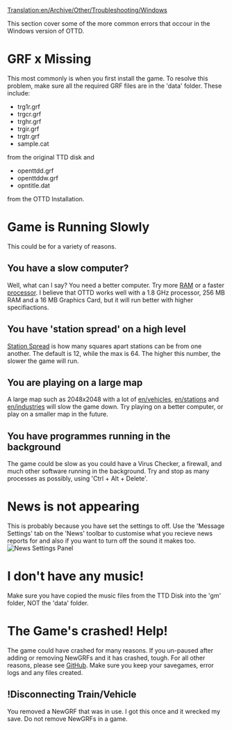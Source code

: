 [[Translation:en/Archive/Other/Troubleshooting/Windows]]

This section cover some of the more common errors that occour in the Windows version of OTTD.

=GRF x Missing=
This most commonly is when you first install the game. To resolve this problem, make sure all the required GRF files are in the 'data' folder. 
These include:
* trg1r.grf
* trgcr.grf
* trghr.grf
* trgir.grf
* trgtr.grf
* sample.cat
from the original TTD disk and
* openttdd.grf
* openttddw.grf
* opntitle.dat
from the OTTD Installation.

=Game is Running Slowly=
This could be for a variety of reasons.
==You have a slow computer?==
Well, what can I say? You need a better computer. Try more [http://en.wikipedia.org/wiki/Random-access_memory RAM] or a faster [http://en.wikipedia.org/wiki/Processor processor]. I believe that OTTD works well with a 1.8&nbsp;GHz processor, 256&nbsp;MB RAM and a 16&nbsp;MB Graphics Card, but it will run better with higher specifiactions.

==You have 'station spread' on a high level==
[[en/Archive/Manual/Settings/Change station spread|Station Spread]] is how many squares apart stations can be from one another. The default is 12, while the max is 64. The higher this number, the slower the game will run.

==You are playing on a large map==
A large map such as 2048x2048 with a lot of [[en/vehicles]], [[en/stations]] and [[en/industries]] will slow the game down. Try playing on a better computer, or play on a smaller map in the future.
==You have programmes running in the background==
The game could be slow as you could have a Virus Checker, a firewall, and much other software running in the background. Try and stop as many processes as possibly, using 'Ctrl + Alt + Delete'.
=News is not appearing=
This is probably because you have set the settings to off. Use the 'Message Settings' tab on the 'News' toolbar to customise what you recieve news reports for and also if you want to turn off the sound it makes too. [[File:en/newssettings.png|frame|News Settings Panel]]
=I don't have any music!=
Make sure you have copied the music files from the TTD Disk into the 'gm' folder, NOT the 'data' folder.
=The Game's crashed! Help!=
The game could have crashed for many reasons. If you un-paused after adding or removing NewGRFs and it has crashed, tough. For all other reasons, please see [https://github.com/OpenTTD/OpenTTD/issues GitHub]. Make sure you keep your savegames, error logs and any files created.
==!Disconnecting Train/Vehicle==
You removed a NewGRF that was in use. I got this once and it wrecked my save. Do not remove NewGRFs in a game.